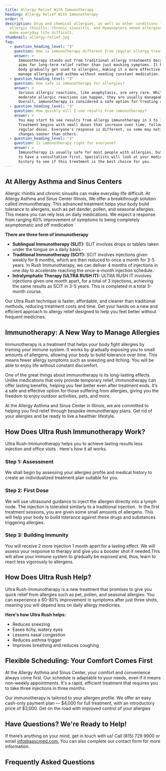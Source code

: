 ```yaml
---
title: Allergy Relief With Immunotherapy
heading: Allergy Relief With Immunotherapy
order: 0
description: Drug and chemical allergies, as well as other conditions like
  allergic rhinitis, chronic sinusitis, and Hymenoptera venom allergies, can
  make everyday life difficult.
thumbnail: allergy-relief.jpg
faq:
  - question_heading_level: "3"
    question: How is immunotherapy different from regular allergy treatments?
    answer: >
      Immunotherapy stands out from traditional allergy treatments because it
      aims for long-term relief rather than just masking symptoms. It helps your
      body gradually get used to allergens, making it a more effective way to
      manage allergies and asthma without needing constant medication.
  - question_heading_level: "3"
    question: How safe is immunotherapy for allergies?
    answer: >
      Serious allergic reactions, like anaphylaxis, are very rare. While mild to
      moderate allergic reactions can happen, they are usually manageable.
      Overall, immunotherapy is considered a safe option for treating allergies.
  - question_heading_level: "3"
    question: How quickly will I see results from immunotherapy?
    answer: >
      You may start to see results from allergy immunotherapy in 3 to 12 months.
      Treatment begins with small doses that increase over time, followed by
      regular doses. Everyone's response is different, so some may notice
      changes sooner than others.
  - question_heading_level: "3"
    question: Is immunotherapy right for everyone?
    answer: >
      Immunotherapy is usually safe for most people with allergies, but you need
      to have a consultation first. Specialists will look at your medical
      history to see if this treatment is the best choice for you.
---
```

## At Allergy Asthma and Sinus Centers

Allergic rhinitis and chronic sinusitis can make everyday life difficult. At Allergy Asthma and Sinus Center Illinois, We offer a breakthrough solution called immunotherapy. This advanced treatment helps your body build tolerance to allergens, such as pet dander, pollen, and seasonal allergies. This means you can rely less on daily medications. We expect a response from ranging 60% improvement of symptoms to being completely asymptomatic and off medication

**There are three form of immunotherapy** 

- **Sublingual Immunotherapy (SLIT):** SLIT involves drops or tablets taken under the tongue on a daily basis.-
- **Traditional Immunotherapy (SCIT):** SCIT involves injections given weekly for 8 months, which are then reduced to once a month for 3-5 years. In Rush Immunotherapy, we can deliver 4 months of injections in one day to accelerate reaching the once-a-month injection schedule.
- **Intralymphatic Therapy (ULTRA RUSH IT):** ULTRA RUSH IT involves injections given one month apart, for a total of 3 injections, achieving the same results as SCIT in 3-5 years. This is completed in a total 3-month course.

Our Ultra Rush technique is faster, affordable, and cleaner than traditional methods, reducing treatment costs and time. Get your hands on a new and efficient approach to allergy relief designed to help you feel better without frequent medicines.

<ButtonList />

## Immunotherapy: A New Way to Manage Allergies

Immunotherapy is a treatment that helps your body fight allergies by training your immune system. It works by gradually exposing you to small amounts of allergens, allowing your body to build tolerance over time. This means fewer allergy symptoms such as sneezing and itching. You will be able to enjoy life without constant discomfort.

One of the great things about immunotherapy is its long-lasting effects. Unlike medications that only provide temporary relief, immunotherapy can offer lasting benefits, helping you feel better even after treatment ends. It’s a safe and effective option for those suffering from allergies, giving you the freedom to enjoy outdoor activities, pets, and more.

At the Allergy Asthma and Sinus Center in Illinois, we are committed to helping you find relief through bespoke immunotherapy plans. Get rid of your allergies and be ready to live a healthier lifestyle. 

## How Does Ultra Rush Immunotherapy Work?

Ultra Rush-Immunotherapy helps you to achieve lasting results less injection and office visits . Here's how it all works.

### Step 1: Assessment

We shall begin by assessing your allergies profile and medical history to create an individualized treatment plan suitable for you.

### Step 2: First Dose

We will use ultrasound guidance to inject the allergen directly into a lymph node. The injection is tolerated similarly to a traditional injection.  In the first treatment sessions, you are given some small amounts of allergens. This will help your body to build tolerance against these drugs and substances triggering allergies.

### Step 3: Building Immunity

You will receive 2 more injection 1 month apart for a lasting effect. We will assess your response to therapy and give you a booster shot if needed.This will allow your immune system to gradually be exposed and, thus, learn to react less vigorously to allergens.

## How Does Ultra Rush Help?

Ultra Rush-Immunotherapy is a new treatment that promises to give you quick relief from allergies such as pet, pollen, and seasonal allergies. You can experience a 60-80% improvement in symptoms after just three shots, meaning you will depend less on daily allergy medicines.

**Here's how Ultra Rush helps:**

- Reduces sneezing
- Eases itchy, watery eyes
- Lessens nasal congestion
- Reduces asthma trigger
- Improves breathing and reduces coughing

## Flexible Scheduling: Your Comfort Comes First

At the Allergy Asthma and Sinus Center, your comfort and convenience always come first. Our schedule is adaptable to your needs, even if it means non-weekly appointments. It's a rapid, efficient treatment that requires you to take three injections in three months. 

Our immunotherapy is tailored to your allergen profile. We offer an easy cash-only payment plan — $4,000 for full treatment, with an introductory price of $3,000. Get on the road with improved control of your allergies

## Have Questions? We're Ready to Help!

If there’s anything on your mind, get in touch with us! Call (815) 729 9900 or email [info@aascmed.com.](info@aascmed.com.) You can also complete our contact form for more information.

<ContactBanner />

## Frequently Asked Questions




